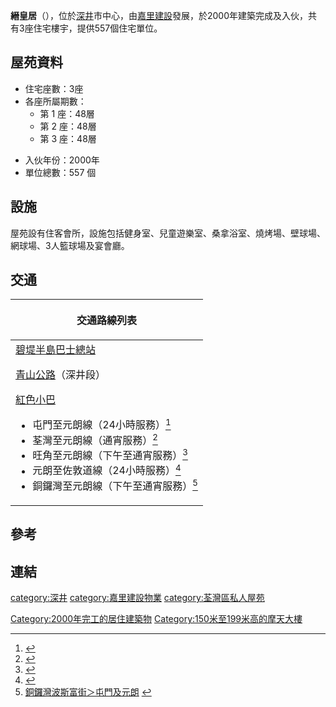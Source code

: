 {{Notability Unreferenced |time=2013-04-24T09:07:59+00:00 }}
{{Infobox_housinghk 
| name = Ocean Pointe <br> 縉皇居
| logo = 	
| photo = Ocean Pointe.JPG
| phototitle = 縉皇居為一個三座緊貼的私人屋苑，右起為第1座、第2座及第3座
| address = 荃灣深井深慈街8號
| developer = [[嘉里建設|嘉里建設]]
| use = 住宅	
| blocknumber = 3座
| floornumber = 48層	
| yearofcompletion = 2000年	
| facilities = 住客會所
| former = 嘉里碳化廠	
| website = 
}}

'''縉皇居'''（{{lang-en|Ocean Pointe}}），位於[[深井|深井]]市中心，由[[嘉里建設|嘉里建設]]發展，於2000年建築完成及入伙，共有3座住宅樓宇，提供557個住宅單位。

==屋苑資料==

*住宅座數：3座
*各座所屬期數：
**第 1 座：48層
**第 2 座：48層
**第 3 座：48層

*入伙年份：2000年
*單位總數：557 個

==設施==
屋苑設有住客會所，設施包括健身室、兒童遊樂室、桑拿浴室、燒烤場、壁球場、網球場、3人籃球場及宴會廳。

==交通==
{| class="mw-collapsible mw-collapsed wikitable" style="margin: 0 auto; width: auto;" 
! 交通路線列表
|-
|
;[[碧堤半島巴士總站|碧堤半島巴士總站]]
{{新界專線小巴簡單列表|96C|302|308A}}
;[[青山公路|青山公路]]（深井段）
{{九龍新界巴士簡單列表|48P|52X|53|234A|234B|234C|234D|261B|N252}}
{{過海隧道巴士簡單列表|962B|962E|962N}}
{{大嶼山巴士簡單列表|A38}}
{{新界居民巴士簡單列表|NR339}}
{{新界專線小巴簡單列表|96|96C|96M|302|308A|308M}}
;[[紅色小巴|紅色小巴]]
*屯門至元朗線（24小時服務）<ref>{{Cite web |url=http://www.16seats.net/chi/rmb/r_n60.html |title=屯門置樂花園—元朗元朗康樂路 |accessdate=2016-11-29 |archive-date=2016-10-02 |archive-url=https://web.archive.org/web/20161002070146/http://www.16seats.net/chi/rmb/r_n60.html |dead-url=yes }}</ref>
*荃灣至元朗線（通宵服務）<ref>{{Cite web |url=http://www.16seats.net/chi/rmb/r_n53.html |title=荃灣荃灣千色匯＞屯門及元朗 |access-date=2016-11-29 |archive-url=https://web.archive.org/web/20170202132310/http://www.16seats.net/chi/rmb/r_n53.html |archive-date=2017-02-02 |dead-url=yes }}</ref>
*旺角至元朗線（下午至通宵服務）<ref>{{Cite web |url=http://www.16seats.net/chi/rmb/r_kn60.html |title=旺角新填地街＞屯門及元朗 |access-date=2016-11-29 |archive-url=https://web.archive.org/web/20161229134419/http://www.16seats.net/chi/rmb/r_kn60.html |archive-date=2016-12-29 |dead-url=yes }}</ref>
*元朗至佐敦道線（24小時服務）<ref>{{Cite web |url=http://www.16seats.net/chi/rmb/r_kn68.html |title=佐敦道白加士街—屯門及元朗 |access-date=2016-11-29 |archive-url=https://web.archive.org/web/20170128123953/http://www.16seats.net/chi/rmb/r_kn68.html |archive-date=2017-01-28 |dead-url=yes }}</ref>
*銅鑼灣至元朗線（下午至通宵服務）<ref>[http://www.16seats.net/chi/rmb/r_hn68.html 銅鑼灣波斯富街＞屯門及元朗] {{webarchive|url=https://web.archive.org/web/20161002081352/http://www.16seats.net/chi/rmb/r_hn68.html |date=2016-10-02 }}</ref>
|}

== 參考 ==
{{reflist}} {{noteFoot}}
==連結==
{{嘉里集团}}
{{DEFAULTSORT:Ocean Pointe }}
[[category:深井|category:深井]]
[[category:嘉里建設物業|category:嘉里建設物業]]
[[category:荃灣區私人屋苑|category:荃灣區私人屋苑]]
[[Category:2000年完工的居住建築物|Category:2000年完工的居住建築物]]
[[Category:150米至199米高的摩天大樓|Category:150米至199米高的摩天大樓]]